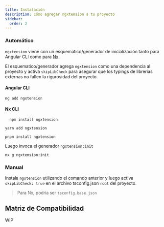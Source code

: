 ```yaml
---
title: Instalación
description: Cómo agregar ngxtension a tu proyecto
sidebar:
  order: 2
---
```



### Automático

`ngxtension` viene con un esquematico/generador de inicialización tanto para Angular CLI como para [Nx](https://nx.dev).

El esquematico/generador agrega `ngxtension` como una dependencia al proyecto y activa `skipLibCheck` para asegurar que los typings de librerias externas no fallen la rigurosidad del proyecto.

#### Angular CLI

```shell title="Adding ngxtension"
ng add ngxtension
```

#### Nx CLI

<Tabs>
	<TabItem label="npm">

```shell title="Instalando ngxtension"
  npm install ngxtension
```

  </TabItem>
	<TabItem label="yarn">

```shell title="Instalando ngxtension"
yarn add ngxtension
```

  </TabItem>
	<TabItem label="pnpm">

```shell title="Instalando ngxtension"
pnpm install ngxtension
```

  </TabItem>
</Tabs>

Luego invoca el generador `ngxtension:init`

```shell title="Invocar el init generator"
nx g ngxtension:init
```

### Manual

Instala `ngxtension` utilizando el comando anterior y luego activa `skipLibCheck: true` en el archivo tsconfig.json `root` del proyecto.

> Para Nx, podría ser `tsconfig.base.json`

## Matriz de Compatibilidad

WIP
